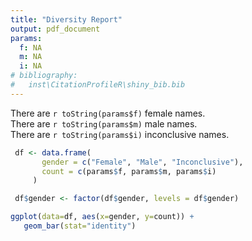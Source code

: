 ```yaml
---
title: "Diversity Report"
output: pdf_document
params:
  f: NA
  m: NA
  i: NA
# bibliography:
#   inst\CitationProfileR\shiny_bib.bib
---
```


There are `r toString(params$f)` female names.  
There are `r toString(params$m)` male names.  
There are `r toString(params$i)` inconclusive names.

```r
 df <- data.frame(
       gender = c("Female", "Male", "Inconclusive"),
       count = c(params$f, params$m, params$i)
     )

 df$gender <- factor(df$gender, levels = df$gender)

ggplot(data=df, aes(x=gender, y=count)) +
   geom_bar(stat="identity")
```

<!-- The following diversity report is adapted from option 3 of *Citation Diversity Statement in BMES Journals* [@rowson2021citation]. -->
<!-- Recent work in several fields of science has identified a bias in citation practices such that papers from women and other minority scholars are undercited relative to the number of papers in the field [@caplar2017quantitative, @dion2018gendered, @dworkin2020extent, @maliniak2013gender, @mitchell2013gendered]. Here, we sought to proactively consider choosing references that reflect the diversity of the field in thought, form of contribution, gender, race, ethnicity, and other factors. -->

<!-- First, we obtained the predicted gender of all authors of each reference by using the Gender-API to predict the gender of a person based on their first name. By this measure, our references contain `r toString(params$f)` female, `r toString(params$m)` male, and `r toString(params$i)` inconclusive names that the Gender-API was not able predict a gender. This method is limited in that a) names and pronouns used to train the Gender-API may not be inclusive, and the API may perform better on names from certain cultures than other, and b) it cannot account for intersex, non-binary, or transgender people. -->

<!-- Second, we obtained locations, specifically in which country is the cited paper written, of all authors of each reference by using the OpenStreetMap (OSM) API and `countrycode` package. By this measure, the country that has largest count of authors is. This method is limited in that we have to rely on the OSM API and the `countrycode` package, and the information output by these two tool may be inaccurate. -->
